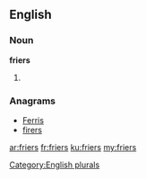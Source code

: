 ==English==

===Noun===
'''friers'''

# {{plural of|frier}}

===Anagrams===
* [[Ferris#English|Ferris]]
* [[firers#English|firers]]

[[Category:English plurals]]

[[ar:friers]]
[[fr:friers]]
[[ku:friers]]
[[my:friers]]